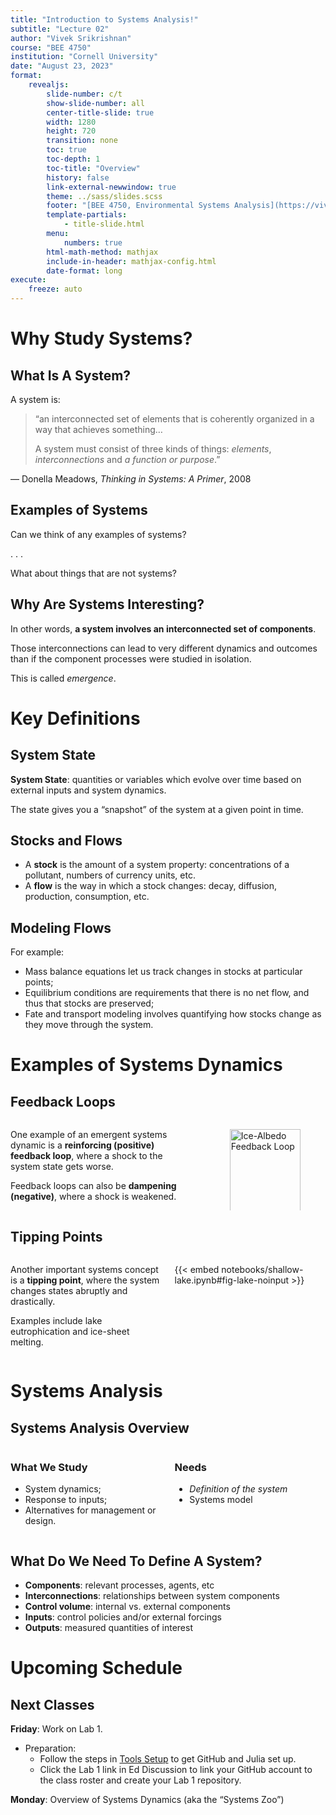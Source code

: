 ```yaml
---
title: "Introduction to Systems Analysis!"
subtitle: "Lecture 02"
author: "Vivek Srikrishnan"
course: "BEE 4750"
institution: "Cornell University"
date: "August 23, 2023"
format:
    revealjs:
        slide-number: c/t
        show-slide-number: all
        center-title-slide: true
        width: 1280
        height: 720
        transition: none
        toc: true
        toc-depth: 1
        toc-title: "Overview"
        history: false
        link-external-newwindow: true
        theme: ../sass/slides.scss
        footer: "[BEE 4750, Environmental Systems Analysis](https://viveks.me/environmental-systems-analysis)"
        template-partials:
            - title-slide.html
        menu:
            numbers: true
        html-math-method: mathjax
        include-in-header: mathjax-config.html
        date-format: long
execute:
    freeze: auto
---
```


# Why Study Systems?

## What Is A System?

A system is:

::: {.quote}
> "an interconnected set of elements that is coherently organized in a way that achieves something...
>
> A system must consist of three kinds of things: *elements*, *interconnections* and *a function or purpose*."

::: {.cite} 
--- Donella Meadows, *Thinking in Systems: A Primer*, 2008 
:::
:::

## Examples of Systems

Can we think of any examples of systems?

. . .

What about things that are not systems?

## Why Are Systems Interesting?

In other words, **a system involves an interconnected set of components**.

Those interconnections can lead to very different dynamics and outcomes than if the component processes were studied in isolation.

This is called *emergence*.

# Key Definitions

## System State

**System State**: quantities or variables which evolve over time based on external inputs and system dynamics.

The state gives you a "snapshot" of the system at a given point in time.

## Stocks and Flows

- A **stock** is the amount of a system property: concentrations of a pollutant, numbers of currency units, etc.
- A **flow** is the way in which a stock changes: decay, diffusion, production, consumption, etc.

## Modeling Flows

For example:

::: {.incremental}
- Mass balance equations let us track changes in stocks at particular points;
- Equilibrium conditions are requirements that there is no net flow, and thus that stocks are preserved;
- Fate and transport modeling involves quantifying how stocks change as they move through the system.
:::

# Examples of Systems Dynamics

## Feedback Loops

:::: {.columns}

::: {.column width=60%}
One example of an emergent systems dynamic is a **reinforcing (positive) feedback loop**, where a shock to the system state gets worse.

Feedback loops can also be **dampening (negative)**, where a shock is weakened.
:::

::: {.column width=40%}
![Ice-Albedo Feedback Loop](images/ice-albedo.svg){width=100%}
:::

::::

## Tipping Points

:::: {.columns}

::: {.column width=50%}
Another important systems concept is a **tipping point**, where the system changes states abruptly and drastically.

Examples include lake eutrophication and ice-sheet melting.
:::

::: {.column width=50%}
{{< embed notebooks/shallow-lake.ipynb#fig-lake-noinput >}}
:::

::::


# Systems Analysis

## Systems Analysis Overview

:::: {.columns}

::: {.column width=50%}
### What We Study

- System dynamics;
- Response to inputs;
- Alternatives for management or design.

:::

::: {.column width=50%}
### Needs

::: {.fragment  .fade-in}
- *Definition of the system*
- Systems model

:::
:::
::::

## What Do We Need To Define A System?

::: {.incremental}
- **Components**: relevant processes, agents, etc
- **Interconnections**: relationships between system components
- **Control volume**: internal vs. external components
- **Inputs**: control policies and/or external forcings
- **Outputs**: measured quantities of interest
:::

# Upcoming Schedule

## Next Classes

**Friday**: Work on Lab 1. 

- Preparation: 
    - Follow the steps in [Tools Setup]({{< var course.url >}}/setup.qmd) to get GitHub and Julia set up.
    - Click the Lab 1 link in Ed Discussion to link your GitHub account to the class roster and create your Lab 1 repository.

**Monday**: Overview of Systems Dynamics (aka the "Systems Zoo")